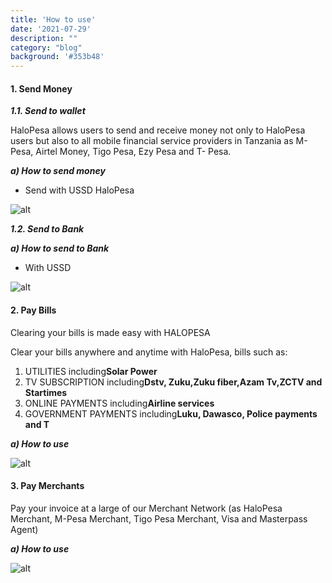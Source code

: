 ```yaml
---
title: 'How to use'
date: '2021-07-29'
description: ""
category: "blog"
background: '#353b48'
---
```

#### 1.	Send Money

**_1.1.	Send to wallet_**

HaloPesa allows users to send and receive money not only to HaloPesa users but also to all mobile financial service providers in Tanzania as M-Pesa, Airtel Money, Tigo Pesa, Ezy Pesa and T- Pesa.

**_a) How to send money_**

-	Send with USSD HaloPesa

![alt](https://i.imgur.com/3yhlevY.png)

**_1.2. Send to Bank_**

**_a) How to send to Bank_**

-	With USSD

![alt](https://i.imgur.com/3yhlevY.png)

#### 2.	Pay Bills

Clearing your bills is made easy with HALOPESA

Clear your bills anywhere and anytime with HaloPesa, bills such as:

1.	UTILITIES including**Solar Power**
2.	TV SUBSCRIPTION including**Dstv, Zuku,Zuku fiber,Azam Tv,ZCTV and Startimes**
3.	ONLINE PAYMENTS including**Airline services**
4.	GOVERNMENT PAYMENTS including**Luku, Dawasco, Police payments and T**

**_a)	How to use_**

![alt](https://i.imgur.com/3yhlevY.png)


#### 3. Pay Merchants

Pay your invoice at a large of our Merchant Network (as HaloPesa Merchant, M-Pesa Merchant, Tigo Pesa Merchant, Visa and Masterpass Agent)

**_a)	How to use_**

![alt](https://i.imgur.com/3yhlevY.png)
